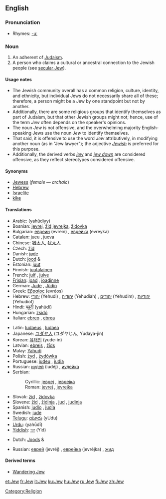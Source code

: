{{see|jew}}
{{wikipediapar|etymology of the word Jew}}
==English==

===Pronunciation===
*Rhymes: [[Rhymes:English:-uː|-uː]]

===Noun===
{{en-noun}}

# An adherent of [[Judaism]].
# A person who claims a cultural or ancestral connection to the Jewish people (see [[secular Jew]]).

====Usage notes====

*The Jewish community overall has a common religion, culture, identity, and ethnicity, but individual Jews do not necessarily share all of these; therefore, a person might be a Jew by one standpoint but not by another.
*Additionally, there are some religious groups that identify themselves as part of Judaism, but that other Jewish groups might not; hence, use of the term ''Jew'' often depends on the speaker's opinions.
*The noun ''Jew'' is not offensive, and the overwhelming majority English-speaking Jews use the noun ''Jew'' to identify themselves.
*That said, it is offensive to use the word ''Jew'' attributively, in modifying another noun (as in "Jew lawyer"); the adjective ''[[Jewish]]'' is preferred for this purpose.
*Additionally, the derived verbs ''[[#Verb|jew]]'' and ''[[jew down]]'' are considered offensive, as they reflect stereotypes considered offensive.

====Synonyms====
*[[Jewess]] (''female'' — ''archaic'')
*[[Hebrew]] {{dated}}
*[[Israelite]] {{dated}}
*[[kike]] {{derogatory}}

====Translations====
{{trans-top|person of the Jewish faith}}
*Arabic: {{ARchar|[[يهودي|يَهُودِيّ]]}} (yahūdiyy)
*Bosnian: [[jevrej#Bosnian|jevrej]], [[žid#Bosnian|žid]] {{m}} [[jevrejka#Bosnian|jevrejka]], [[židovka#Bosnian|židovka]] {{f}}
*Bulgarian: [[евреин]] (evrein) {{m}}, [[еврейка]] (evreyka) {{f}}
*[[Catalan]]: [[jueu]] {{m}}, [[jueva]] {{f}}
*Chinese: [[猶太人]], [[犹太人]]
*Czech: [[žid]] {{m}}
*Danish: [[jøde]] {{c}}
*Dutch: [[jood]] {{m}} & {{f}}
*Estonian: [[juut]]
*Finnish: [[juutalainen]]
*French: [[juif]] {{m}}, [[juive]] {{f}}
*[[Frisian]]: [[joad]] {{m}}, [[joadinne]] {{f}}
*German: [[Jude]] {{m}}, [[Jüdin]] {{f}}
*Greek: [[Εβραίος]] (evréos) {{m}}
*Hebrew: [[יהודי]] (Yehudi) {{m}}, [[יהודיה]] (Yehudiah) {{f}}, [[יהודים]] (Yehudim) {{m}} {{p}}, [[יהודיות]] (Yehudiot) {{f}} {{p}}
*Hindi: [[यहूदी]] (yahūdī)
*Hungarian: [[zsidó]]
*Italian: [[ebreo]] {{m}}, [[ebrea]] {{f}}
{{trans-mid}}
*Latin: [[Iudaeus]] {{m}}, [[Iudaea]] {{f}}
*Japanese: [[ユダヤ人]] (ユダヤじん, Yudaya-jin)
*Korean: [[유태인]] (yude-in)
*Latvian: [[ebrejs]] {{m}}, [[žīds]] {{m}}
*Malay: [[Yahudi]]
*Polish: [[żyd]] {{m}}, [[żydówka]] {{f}}
*Portuguese: [[judeu]] {{m}}, [[judia]] {{f}}
*Russian: [[иудей]] (iudéj) {{m}}, [[иудейка]] {{f}}
*Serbian:
*:Cyrillic: [[јевреј#Serbian|јевреј]] {{m}}, [[јеврејка#Serbian|јеврејка]] {{f}}
*:Roman: [[jevrej#Serbian|jevrej]] {{m}}, [[jevrejka#Serbian|jevrejka]] {{f}}
*Slovak: [[žid]] {{m}}, [[židovka]] {{f}}
*Slovene: [[žid]] {{m}}, [[židinja]] {{f}}, [[jud]] {{m}}, [[judinja]] {{f}}
*Spanish: [[judío]] {{m}}, [[judía]] {{f}}
*Swedish: [[jude]] {{c}}
*[[Telugu]]: [[యూదు]] (yUdu)
*[[Urdu]]: {{URchar|[[یہودی]]}} (yahūdī)
*[[Yiddish]]: [[ייִד]] (Yid) {{m}}
{{trans-bottom}}

{{trans-top|a person with a Jewish cultural or ancestral connection}}
*Dutch: [[Joods]] {{m}} & {{f}}
{{trans-mid}}
* Russian: [[еврей]] (jevréj) {{m}}, [[еврейка]] (jevréjka) {{f}}, [[жид]] {{m}}
{{trans-bottom}}

====Derived terms====
*[[Wandering Jew]]

[[Category:Religion]]

[[et:Jew]]
[[fr:Jew]]
[[it:Jew]]
[[ku:Jew]]
[[hu:Jew]]
[[ru:Jew]]
[[fi:Jew]]
[[zh:Jew]]